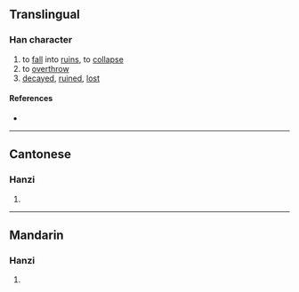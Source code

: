 {{character info/new}}
==Translingual==

===Han character===
{{Han char|rn=32|rad=土|as=12|sn=15|four=|canj=GLMC|ids=⿰土貴}}

# to [[fall]] into [[ruin]]s, to [[collapse]]
# to [[overthrow]]
# [[decayed]], [[ruined]], [[lost]]

====References====
* {{Han ref|kx=0238.360|dkj=05465|dj=0477.210|hdz=10486.240|uh=58A4|ud=22692}}

----

==Cantonese==

===Hanzi===
{{yue-hanzi|jyut=[[teoi4]]|y=teui4}}

# {{rfdef|yue|sort=土12}}

----

==Mandarin==

===Hanzi===
{{cmn-hanzi|pin=[[kuài]] ([[kuai4]]), [[tuí]] ([[tui2]])|wg=k'uai<sup>4</sup>, t'ui<sup>2</sup>}}

# {{rfdef|cmn|sort=土12}}
